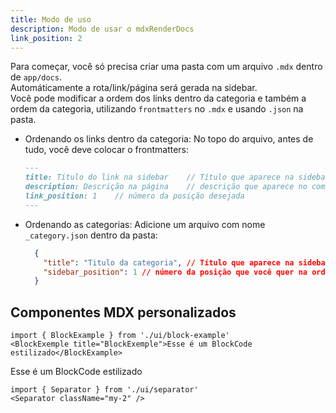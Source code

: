 ```yaml
---
title: Modo de uso
description: Modo de usar o mdxRenderDocs
link_position: 2
---
```


Para começar, você só precisa criar uma pasta com um arquivo `.mdx` dentro de `app/docs`.  
Automáticamente a rota/link/página será gerada na sidebar.  
Você pode modificar a ordem dos links dentro da categoria e também a ordem da categoria, utilizando `frontmatters` no `.mdx` e usando `.json` na pasta.

- Ordenando os links dentro da categoria:
  No topo do arquivo, antes de tudo, você deve colocar o frontmatters:
  ```markdown
  ---
  title: Título do link na sidebar    // Título que aparece na sidebar
  description: Descrição na página    // descrição que aparece no componente acima do conteúdo
  link_position: 1    // número da posição desejada
  ---
  ```
- Ordenando as categorias:
  Adicione um arquivo com nome `_category.json` dentro da pasta:
  ```json
    {
      "title": "Titulo da categoria", // Título que aparece na sidebar
      "sidebar_position": 1 // número da posição que você quer na ordem
    }
  ```


## Componentes MDX personalizados
<Separator className="mb-8" />

```tsx
import { BlockExample } from './ui/block-example'
<BlockExemple title="BlockExemple">Esse é um BlockCode estilizado</BlockExample>
```

<BlockExample title="BlockExemple">Esse é um BlockCode estilizado</BlockExample>

<Separator className="my-8" />

```tsx
import { Separator } from './ui/separator'
<Separator className="my-2" />
```
<Separator className="my-2" />